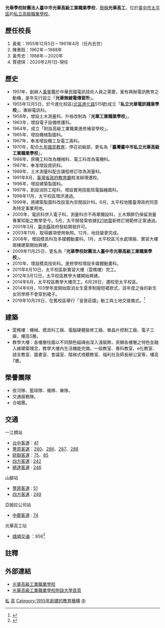 {{trivia|time=2018-01-24T10:35:09+00:00}}
{{refimprove|time=2017-10-03T09:00:47+00:00}}
{{Infobox School
| name        = 光華學校財團法人<br>臺中市光華高級工業職業學校<br>Kuang-Hwa<br />
 Vocational Senior High School of Technology in Taichung
| image       = [[File:Logo_光華高工.png|180px]]
| motto       = 誠、敬、勤、恆
| established = 1951年
| type        = 高級工業職業學校
| district    = {{ROC}}[[臺中市|臺中市]]
| grades      = 一～三年級
| principal   = 
| magazine    = 光華青年
| address     = [[臺中市|臺中市]][[太平區_(臺灣)|太平區]][[東平路_(太平區)|東平路]]18號
| website     = http://www.khvs.tc.edu.tw/
|legal_person = 光華學校財團法人}}

'''光華學校財團法人臺中市光華高級工業職業學校'''，[[簡稱|簡稱]]'''光華高工'''，位於[[臺中市|臺中市]][[太平區_(臺灣)|太平區]]的[[私立學校|私立]][[高級職業學校|高級職業學校]]。

== 歷任校長 ==
#黃冕：1955年12月5日－1961年4月（任內去世）
#陳惠鈺：1962年－1988年
#黃秀忠：1988年－2020年
#賈德琪：2020年2月1日-現任

== 歷史 ==
*1951年，創辦人[[黃冕_(臺灣)|黃冕]]鑑於中華民國電訊技術人員之需要，爰有興辦電訊教育之動機，是年先行設立「'''光華無線電傳習所'''」。
*1955年12月5日，於今進化校區([[北區_(臺中市)|北區]][[進化路|進化路]]515號)成立「'''私立光華電訊職業學校'''」，專辦電訊科。
*1958年，增設土木測量科，升格改制為「'''光華工業職業學校'''」。
*1963年，增設電子設備修護科。
*1964年，成立「附設高級工業職業進修補習學校」。
*1965年，增設機械製圖科。
*1967年，奉准增設機工及電工兩科。
*1970年，配合[[九年國民教育|九年國民教育]]，停召初級部，更名為「'''臺灣臺中市私立光華高級工業職業學校'''」。
*1986年，原機工科改為機械科、電工科改為電機科。 
*1987年，奉准增設資訊科。
*1989年，土木測量科配合課程修訂改為測量科。
*1991年8月，[[教育部國民及學前教育署|臺灣省政府教育廳]]核准辦理遷校。
*1996年，增設建築製圖科。
*1997年，創設消防工程科，增設實用技能班電腦繪圖科。
*1998年11月，太平校區環評通過。
*1999年，將建築製圖科改設室內空間設計科。6月，太平校地獲臺灣政府同意為特定事業用地。
*2000年，電訊科併入電子科，測量科亦不再單獨設科，土木類群仍保留測量專業知能之教學至今。5月，太平開發案依據[[921地震|921地震]]新修訂規範修正案通過。
*2001年3月，[[臺中縣|臺中縣]]政府發給開發許可。
*2003年11月，取得雜項使用執照。12月，地目變更完成。
*2008年，增設模具科及多媒體動畫科。1月，太平校區污水處理廠、實習大樓兩棟建築開始興建。
*2009年11月25日，更名為「'''光華學校財團法人臺中市光華高級工業職業學校'''」。 
*2010年，增設模具技術科。進修學校增設多媒體動畫科。
*2011年6月10日，太平校區新實習大樓（雲樵樓）完工。
*2012年3月12日，太平校區教學大樓開始興建。
*2014年6月，太平校區教學大樓完工。6月28日，遷校至太平校區。
*2014年9月，103學年度開始取消女生夏季制服短裙款式，該年度之後的新生女同學將不會穿到裙子。
*2019年10月28日，在舊校區舉行「皇普莊園」動工與土地交接儀式。<ref>{{cite news |author=盧金足 |last= |first= |date= |title= 校園變家園！台中光華高工舊校地 打造「皇普莊園」百億大案|url=https://www.chinatimes.com/realtimenews/20191028001987-260405 |newspaper=[[中時新聞網|中時新聞網]] |accessdate=2019-10-28}}</ref>

==建築==
*雲樵樓：機械、模具科工廠、電腦硬體裝修工廠、單晶片控制工廠、電子工廠，樓高5層。
*教學大樓：各樓層柱牆以不同顏色磁磚由深入淺裝飾，突顯各樓層之特色並融入綠建築理念，教學大樓內生活機能完備，一般教室、專科教室、e化教室、語言教室、圖書室、會議室、階梯式視聽教室、福利社及師長辦公室等，樓高7層。

== 榮譽團隊 ==
*拔河隊、籃球隊、儀隊、樂隊。
*交通服務隊。
*合唱團。

== 交通 ==
一江橋站
*[[台中客運|台中客運]]：[[台中市公車41路|41]]
*[[豐原客運|豐原客運]]：[[台中市公車280路|280]]、[[台中市公車286路|286]]、[[台中市公車287路|287]]、[[台中市公車288路|288]]
*[[統聯客運|統聯客運]]：[[台中市公車75路|75]]、[[台中市公車85路|85]]
*[[四方客運|四方客運]] :  [[台中市公車242路|242]]
*[[總達客運|總達客運]] :  [[台中市公車246路|246]]
山腳站
*[[豐原客運|豐原客運]] :  [[台中市公車51路|51]]
*[[四方客運|四方客運]] :  [[台中市公車249路|249]]
亞姆拉公司站
*[[中鹿客運|中鹿客運]]  : [[台中市公車74路|74]]

光華高工站

* [[捷順交通|捷順交通]] ：956<ref>{{Cite web|url=https://www.traffic.taichung.gov.tw/form/index-1.asp?Parser=3,7,161,52,,,2833,267,,,25|title=便民服務-線上查詢-市區公車路線圖|accessdate=2018-06-24|date=2018-06-24|last=臺中市政府交通局|work=臺中市政府交通局|archive-date=2018-06-24|archive-url=https://web.archive.org/web/20180624150336/https://www.traffic.taichung.gov.tw/form/index-1.asp?Parser=3,7,161,52,,,2833,267,,,25|dead-url=no}}</ref>

==註釋==
{{reflist}}

==外部連結==
*[http://www.khvs.tc.edu.tw/ 光華高級工業職業學校] {{Wayback|url=http://www.khvs.tc.edu.tw/ |date=20120301142205 }}
*[http://www.dyu.edu.tw/ 光華高級工業職業學校附設大學首頁] {{Wayback|url=http://www.dyu.edu.tw/ |date=20090227235105 }}

{{臺中市高級中等學校列表}}

{{DEFAULTSORT:臺中市光華高級工業職業學校}}
[[Category:臺中市技術型高級中等學校|私]]
[[Category:太平區學校_(臺灣)|高]]
[[Category:1955年創建的教育機構|Category:1955年創建的教育機構]]
[[Category:臺灣私立技術型高級中等學校|中]]